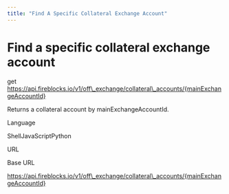 ```yaml
---
title: "Find A Specific Collateral Exchange Account"
---
```

  
  # Find a specific collateral exchange account

get https://api.fireblocks.io/v1/off\_exchange/collateral\_accounts/{mainExchangeAccountId}

Returns a collateral account by mainExchangeAccountId.

Language

ShellJavaScriptPython

URL

Base URL

https://api.fireblocks.io/v1/off\_exchange/collateral\_accounts/{mainExchangeAccountId}